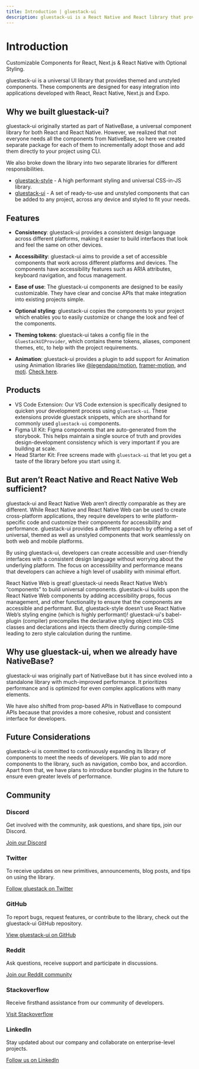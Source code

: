 ```yaml
---
title: Introduction | gluestack-ui
description: gluestack-ui is a React Native and React library that provides universal, styled, and accessible components.
---
```



<Meta title="ui/Overview/Introduction" />

# Introduction

Customizable Components for React, Next.js & React Native with Optional Styling.

gluestack-ui is a universal UI library that provides themed and unstyled components. These components are designed for easy integration into applications developed with React, React Native, Next.js and Expo.

## Why we built gluestack-ui?

gluestack-ui originally started as part of NativeBase, a universal component library for both React and React Native. However, we realized that not everyone needs all the components from NativeBase, so here we created separate package for each of them to incrementally adopt those and add them directly to your project using CLI.

We also broke down the library into two separate libraries for different responsibilities.

- [gluestack-style](/style/docs) - A high performant styling and universal CSS-in-JS library.
- [gluestack-ui](/ui) - A set of ready-to-use and unstyled components that can be added to any project, across any device and styled to fit your needs.

## Features

- **Consistency**: gluestack-ui provides a consistent design language across different platforms, making it easier to build interfaces that look and feel the same on other devices.

- **Accessibility**: gluestack-ui aims to provide a set of accessible components that work across different platforms and devices. The components have accessibility features such as ARIA attributes, keyboard navigation, and focus management.

- **Ease of use**: The gluestack-ui components are designed to be easily customizable. They have clear and concise APIs that make integration into existing projects simple.

- **Optional styling**: gluestack-ui copies the components to your project which enables you to easily customize or change the look and feel of the components.

- **Theming tokens**: gluestack-ui takes a config file in the `GluestackUIProvider`, which contains theme tokens, aliases, component themes, etc, to help with the project requirements.

- **Animation**: gluestack-ui provides a plugin to add support for Animation using Animation libraries like [@legendapp/motion](https://legendapp.com/open-source/motion/), [framer-motion](https://www.framer.com/motion/), and [moti](https://moti.fyi/). [Check here](https://gluestack.io/style/docs).

## Products

- VS Code Extension: Our VS Code extension is specifically designed to quicken your development process using `gluestack-ui`. These extensions provide gluestack snippets, which are shorthand for commonly used `gluestack-ui` components.
- Figma UI Kit: Figma components that are auto-generated from the storybook. This helps maintain a single source of truth and provides design-development consistency which is very important if you are building at scale.
- Head Starter Kit: Free screens made with `gluestack-ui` that let you get a taste of the library before you start using it.

## But aren’t React Native and React Native Web sufficient?

gluestack-ui and React Native Web aren’t directly comparable as they are different. While React Native and React Native Web can be used to create cross-platform applications, they require developers to write platform-specific code and customize their components for accessibility and performance. gluestack-ui provides a different approach by offering a set of universal, themed as well as unstyled components that work seamlessly on both web and mobile platforms.

By using gluestack-ui, developers can create accessible and user-friendly interfaces with a consistent design language without worrying about the underlying platform. The focus on accessibility and performance means that developers can achieve a high level of usability with minimal effort.

React Native Web is great! gluestack-ui needs React Native Web’s “components” to build universal components. gluestack-ui builds upon the React Native Web components by adding accessibility props, focus management, and other functionality to ensure that the components are accessible and performant. But, gluestack-style doesn’t use React Native Web’s styling engine (which is highly performant)! gluestack-ui's babel-plugin (compiler) precompiles the declarative styling object into CSS classes and declarations and injects them directly during compile-time leading to zero style calculation during the runtime.

## Why use gluestack-ui, when we already have NativeBase?

gluestack-ui was originally part of NativeBase but it has since evolved into a standalone library with much-improved performance. It prioritizes performance and is optimized for even complex applications with many elements.

We have also shifted from prop-based APIs in NativeBase to compound APIs because that provides a more cohesive, robust and consistent interface for developers.

## Future Considerations

gluestack-ui is committed to continuously expanding its library of components to meet the needs of developers. We plan to add more components to the library, such as navigation, combo box, and accordion. Apart from that, we have plans to introduce bundler plugins in the future to ensure even greater levels of performance.

## Community

### Discord

Get involved with the community, ask questions, and share tips, join our Discord.

[Join our Discord](https://discord.gg/95qQ84nf6f)

### Twitter

To receive updates on new primitives, announcements, blog posts, and tips on using the library.

[Follow gluestack on Twitter](https://twitter.com/gluestack)

### GitHub

To report bugs, request features, or contribute to the library, check out the gluestack-ui GitHub repository.

[View gluestack-ui on GitHub](https://github.com/gluestack/gluestack-ui)

### Reddit

Ask questions, receive support and participate in discussions.

[Join our Reddit community](https://github.com/gluestack/gluestack-ui)

### Stackoverflow

Receive firsthand assistance from our community of developers.

[Visit Stackoverflow](https://stackoverflow.com/questions/tagged/gluestack)

### LinkedIn

Stay updated about our company and collaborate on enterprise-level projects.

[Follow us on LinkedIn](https://www.linkedin.com/company/gluestackio/)
